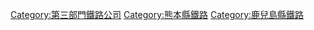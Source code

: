 {{catmore}}

{{DEFAULTSORT:Hisatsu-Orange Railway}}
[[Category:第三部門鐵路公司‎|Category:第三部門鐵路公司‎]]
[[Category:熊本縣鐵路|Category:熊本縣鐵路]]
[[Category:鹿兒島縣鐵路|Category:鹿兒島縣鐵路]]